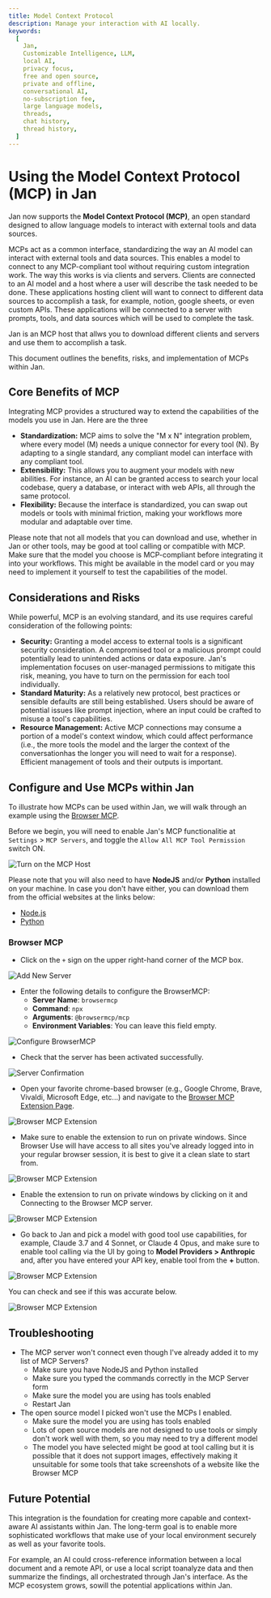 ```yaml
---
title: Model Context Protocol
description: Manage your interaction with AI locally.
keywords:
  [
    Jan,
    Customizable Intelligence, LLM,
    local AI,
    privacy focus,
    free and open source,
    private and offline,
    conversational AI,
    no-subscription fee,
    large language models,
    threads,
    chat history,
    thread history,
  ]
---
```


# Using the Model Context Protocol (MCP) in Jan

Jan now supports the **Model Context Protocol (MCP)**, an open standard designed to allow language models to
interact with external tools and data sources.

MCPs act as a common interface, standardizing the way an AI model can interact with external tools and data
sources. This enables a model to connect to any MCP-compliant tool without requiring custom
integration work. The way this works is via clients and servers. Clients are connected to an AI model and a host
where a user will describe the task needed to be done. These applications hosting client will want to connect
to different data sources to accomplish a task, for example, notion, google sheets, or even custom APIs. These
applications will be connected to a server with prompts, tools, and data sources which will be used to complete
the task.

Jan is an MCP host that allws you to download different clients and servers and use them to accomplish a task.

This document outlines the benefits, risks, and implementation of MCPs within Jan.

## Core Benefits of MCP

Integrating MCP provides a structured way to extend the capabilities of the models you use in Jan. Here are the three

* **Standardization:** MCP aims to solve the "M x N" integration problem, where every model (M) needs a
unique connector for every tool (N). By adapting to a single standard, any compliant model can interface with any compliant tool.
* **Extensibility:** This allows you to augment your models with new abilities. For instance, an AI can be granted
access to search your local codebase, query a database, or interact with web APIs, all through the same protocol.
* **Flexibility:** Because the interface is standardized, you can swap out models or tools with minimal friction,
making your workflows more modular and adaptable over time.

<Callout type="warning">
    Please note that not all models that you can download and use, whether in Jan or other tools, may be good at
    tool calling or compatible with MCP. Make sure that the model you choose is MCP-compliant before integrating
    it into your workflows. This might be available in the model card or you may need to implement it yourself to
    test the capabilities of the model.
</Callout>

## Considerations and Risks

While powerful, MCP is an evolving standard, and its use requires careful consideration of the following points:

* **Security:** Granting a model access to external tools is a significant security consideration. A compromised
tool or a malicious prompt could potentially lead to unintended actions or data exposure. Jan's implementation
focuses on user-managed permissions to mitigate this risk, meaning, you have to turn on the permission for each
tool individually.
* **Standard Maturity:** As a relatively new protocol, best practices or sensible defaults are still being
established. Users should be aware of potential issues like prompt injection, where an input could be crafted to
misuse a tool's capabilities.
* **Resource Management:** Active MCP connections may consume a portion of a model's context window, which could
affect performance (i.e., the more tools the model and the larger the context of the conversationhas the longer
you will need to wait for a response). Efficient management of tools and their outputs is important.


## Configure and Use MCPs within Jan

To illustrate how MCPs can be used within Jan, we will walk through an example using the [Browser MCP](https://browsermcp.io/).

Before we begin, you will need to enable Jan's MCP functionalitie at `Settings` > `MCP Servers`, and toggle
the `Allow All MCP Tool Permission` switch ON.

![Turn on the MCP Host](./_assets/mcp-on.png)

Please note that you will also need to have **NodeJS** and/or **Python** installed on your machine. In case you don't
have either, you can download them from the official websites at the links below:
- [Node.js](https://nodejs.org/)
- [Python](https://www.python.org/)


### Browser MCP

- Click on the `+` sign on the upper right-hand corner of the MCP box.

![Add New Server](./_assets/mcp-setup-1.png)

- Enter the following details to configure the BrowserMCP:
  - **Server Name**: `browsermcp`
  - **Command**: `npx`
  - **Arguments**: `@browsermcp/mcp`
  - **Environment Variables**: You can leave this field empty.

![Configure BrowserMCP](./_assets/mcp-setup-2.png)

- Check that the server has been activated successfully.

![Server Confirmation](./_assets/mcp-setup-3.png)

- Open your favorite chrome-based browser (e.g., Google Chrome, Brave, Vivaldi, Microsoft Edge, etc...) and navigate to the
[Browser MCP Extension Page](https://chromewebstore.google.com/detail/browser-mcp-automate-your/bjfgambnhccakkhmkepdoekmckoijdlc).

![Browser MCP Extension](./_assets/mcp-setup-6.png)

- Make sure to enable the extension to run on private windows. Since Browser Use will have access to all sites you've
already logged into in your regular browser session, it is best to give it a clean slate to start from.

![Browser MCP Extension](./_assets/mcp-setup-7.png)

- Enable the extension to run on private windows by clicking on it and Connecting to the Browser MCP server.

![Browser MCP Extension](./_assets/mcp-setup-8.png)

- Go back to Jan and pick a model with good tool use capabilities, for example, Claude 3.7 and 4 Sonnet, or Claude 4 Opus,
and make sure to enable tool calling via the UI by going to **Model Providers > Anthropic** and, after you have entered your
API key, enable tool from the **+** button.

![Browser MCP Extension](./_assets/mcp-setup-9.png)

You can check and see if this was accurate below.

![Browser MCP Extension](./_assets/mcp-setup-10.png)


## Troubleshooting

- The MCP server won't connect even though I've already added it to my list of MCP Servers?
  - Make sure you have NodeJS and Python installed
  - Make sure you typed the commands correctly in the MCP Server form
  - Make sure the model you are using has tools enabled
  - Restart Jan
- The open source model I picked won't use the MCPs I enabled.
  - Make sure the model you are using has tools enabled
  - Lots of open source models are not designed to use tools or simply don't work well with them, so you may need to try a different model
  - The model you have selected might be good at tool calling but it is possible that it does not support images, effectively making it unsuitable for some tools that take screenshots of a website like the Browser MCP

## Future Potential

This integration is the foundation for creating more capable and context-aware AI assistants within Jan. The
long-term goal is to enable more sophisticated workflows that make use of your local environment securely as
well as your favorite tools.

For example, an AI could cross-reference information between a local document and a remote API, or use a
local script toanalyze data and then summarize the findings, all orchestrated through Jan's interface. As
the MCP ecosystem grows, sowill the potential applications within Jan.
